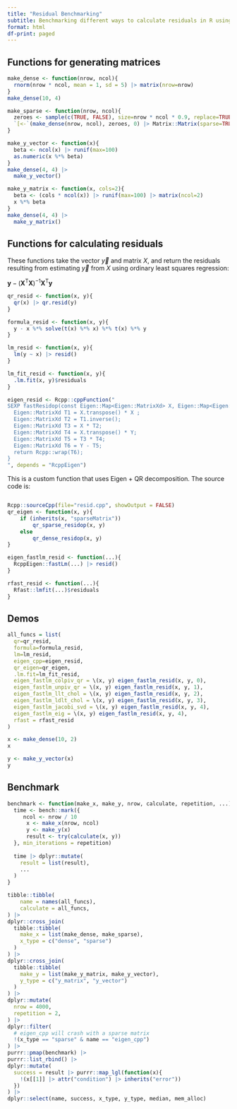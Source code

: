 ```yaml
---
title: "Residual Benchmarking"
subtitle: Benchmarking different ways to calculate residuals in R using a number of different packages.
format: html
df-print: paged
---
```


## Functions for generating matrices

```r
make_dense <- function(nrow, ncol){
  rnorm(nrow * ncol, mean = 1, sd = 5) |> matrix(nrow=nrow)
}
make_dense(10, 4)
```

```r
make_sparse <- function(nrow, ncol){
  zeroes <- sample(c(TRUE, FALSE), size=nrow * ncol * 0.9, replace=TRUE)
  `[<-`(make_dense(nrow, ncol), zeroes, 0) |> Matrix::Matrix(sparse=TRUE)
}

```
```r
make_y_vector <- function(x){
  beta <- ncol(x) |> runif(max=100)
  as.numeric(x %*% beta)
}
make_dense(4, 4) |> 
  make_y_vector()
```

```r
make_y_matrix <- function(x, cols=2){
  beta <- (cols * ncol(x)) |> runif(max=100) |> matrix(ncol=2)
  x %*% beta
}
make_dense(4, 4) |> 
  make_y_matrix()
```
## Functions for calculating residuals

These functions take the vector $\vec{y}$ and matrix $X$, and return the residuals resulting from estimating $\vec{y}$ from $X$ using ordinary least squares regression:

$\mathbf{y} - \left(\mathbf {X} ^{\operatorname {T} }\mathbf {X} \right)^{-1}\mathbf {X} ^{\operatorname {T} }\mathbf {y}$

```r
qr_resid <- function(x, y){
  qr(x) |> qr.resid(y)
}
```

```r
formula_resid <- function(x, y){
  y - x %*% solve(t(x) %*% x) %*% t(x) %*% y
}
```

```r
lm_resid <- function(x, y){
  lm(y ~ x) |> resid()
}
```

```r
lm_fit_resid <- function(x, y){
  .lm.fit(x, y)$residuals
}
```

```r
eigen_resid <- Rcpp::cppFunction("
SEXP fastResidop(const Eigen::Map<Eigen::MatrixXd> X, Eigen::Map<Eigen::MatrixXd> Y){
  Eigen::MatrixXd T1 = X.transpose() * X ;
  Eigen::MatrixXd T2 = T1.inverse();
  Eigen::MatrixXd T3 = X * T2;
  Eigen::MatrixXd T4 = X.transpose() * Y;
  Eigen::MatrixXd T5 = T3 * T4;
  Eigen::MatrixXd T6 = Y - T5;
  return Rcpp::wrap(T6);
}
", depends = "RcppEigen")
```


This is a custom function that uses Eigen + QR decomposition.
The source code is:

```.cpp
```

```r
Rcpp::sourceCpp(file="resid.cpp", showOutput = FALSE)
qr_eigen <- function(x, y){
    if (inherits(x, "sparseMatrix"))
        qr_sparse_residop(x, y)
    else
        qr_dense_residop(x, y)
}
```

```r
eigen_fastlm_resid <- function(...){
  RcppEigen::fastLm(...) |> resid()
}
```

```r
rfast_resid <- function(...){
  Rfast::lmfit(...)$residuals
}
```

## Demos

```r
all_funcs = list(
  qr=qr_resid,
  formula=formula_resid,
  lm=lm_resid,
  eigen_cpp=eigen_resid,
  qr_eigen=qr_eigen,
  .lm.fit=lm_fit_resid,
  eigen_fastlm_colpiv_qr = \(x, y) eigen_fastlm_resid(x, y, 0),
  eigen_fastlm_unpiv_qr = \(x, y) eigen_fastlm_resid(x, y, 1),
  eigen_fastlm_llt_chol = \(x, y) eigen_fastlm_resid(x, y, 2),
  eigen_fastlm_ldlt_chol = \(x, y) eigen_fastlm_resid(x, y, 3),
  eigen_fastlm_jacobi_svd = \(x, y) eigen_fastlm_resid(x, y, 4),
  eigen_fastlm_eig = \(x, y) eigen_fastlm_resid(x, y, 4),
  rfast = rfast_resid
)
```

```r
x <- make_dense(10, 2)
x
```
```r
y <- make_y_vector(x)
y
```
## Benchmark

```r
benchmark <- function(make_x, make_y, nrow, calculate, repetition, ...){
  time <- bench::mark({
     ncol <- nrow / 10
      x <- make_x(nrow, ncol)
      y <- make_y(x)
      result <- try(calculate(x, y))
  }, min_iterations = repetition)
  
  time |> dplyr::mutate(
    result = list(result),
    ...
  )
}
```

```r
tibble::tibble(
    name = names(all_funcs),
    calculate = all_funcs,
) |>
dplyr::cross_join(
  tibble::tibble(
    make_x = list(make_dense, make_sparse),
    x_type = c("dense", "sparse")
  )
) |>
dplyr::cross_join(
  tibble::tibble(
    make_y = list(make_y_matrix, make_y_vector),
    y_type = c("y_matrix", "y_vector")
  )
) |> 
dplyr::mutate(
  nrow = 4000,
  repetition = 2,
) |>
dplyr::filter(
  # eigen_cpp will crash with a sparse matrix
  !(x_type == "sparse" & name == "eigen_cpp")
) |>
purrr::pmap(benchmark) |>
purrr::list_rbind() |>
dplyr::mutate(
  success = result |> purrr::map_lgl(function(x){
    !(x[[1]] |> attr("condition") |> inherits("error"))
  }) 
) |>
dplyr::select(name, success, x_type, y_type, median, mem_alloc)
```
